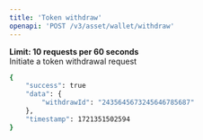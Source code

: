 ```yaml
---
title: 'Token withdraw'
openapi: 'POST /v3/asset/wallet/withdraw'
---
```

**Limit: 10 requests per 60 seconds**  
Initiate a token withdrawal request

<ResponseExample>

```bash
{
    "success": true
    "data": {
        "withdrawId": "2435645673245646785687"
    },
    "timestamp": 1721351502594
}

```

</ResponseExample>

